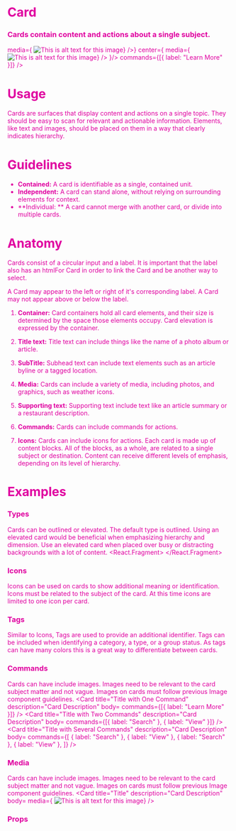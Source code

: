 

<Meta title="Work|Docs/Card" component={Card} />

# Card

### Cards contain content and actions about a single subject.

<Preview>
  <Story name="Example">
  <Bar leftWidth="50%" centerAlign="left" left={
<Card title="Title" description="Card Description" 
body=<Body text="Lorem ipsum dolor sit amet, consectetur adipiscing elit, sed do eiusmod tempor incididunt ut labore et dolore magna aliqua. Ut enim ad minim veniam, quis nostrud exercitation ullamco laboris nisi ut aliquip ex ea commodo consequat. Duis aute irure dolor in reprehenderit in voluptate velit esse cillum dolore eu fugiat nulla pariatur. Excepteur sint occaecat cupidatat non proident, sunt in culpa qui officia deserunt mollit anim id est laborum." />
media={ <Image
    src="https://cdn.facilityexecutive.com/wp-content/uploads/2019/09/38391858_ml-800x418-1-574x300.jpg"
    alt="This is alt text for this image"
  />} />}
  center={
    <Card title="Title" description="Card Description" 
body=<Body text="Lorem ipsum dolor sit amet, consectetur adipiscing elit, sed do eiusmod tempor incididunt ut labore et dolore magna aliqua. Ut enim ad minim veniam, quis nostrud exercitation ullamco laboris nisi ut aliquip ex ea commodo consequat. Duis aute irure dolor in reprehenderit in voluptate velit esse cillum dolore eu fugiat nulla pariatur. Excepteur sint occaecat cupidatat non proident, sunt in culpa qui officia deserunt mollit anim id est laborum." />
media={ <Image
    src="http://mowin.org/wp-content/uploads/2017/07/land-development-residential.jpg"
    alt="This is alt text for this image"
  />} />
  }/>
  </Story>
</Preview>


<Preview withToolbar>
  <Story name="Standard">
    <Card
        title="Title"
        description="Card Description"
        body=<Body text="Lorem ipsum dolor sit amet, consectetur adipiscing elit, sed do eiusmod tempor incididunt ut labore et dolore magna aliqua. Ut enim ad minim veniam, quis nostrud exercitation ullamco laboris nisi ut aliquip ex ea commodo consequat. Duis aute irure dolor in reprehenderit in voluptate velit esse cillum dolore eu fugiat nulla pariatur. Excepteur sint occaecat cupidatat non proident, sunt in culpa qui officia deserunt mollit anim id est laborum." />
        commands={[{ label: "Learn More" }]}
      />
  </Story>
</Preview>

# Usage
Cards are surfaces that display content and actions on a single topic. They should be easy to scan for relevant and actionable information. Elements, like text and images, should be placed on them in a way that clearly indicates hierarchy.


# Guidelines
- **Contained:**
A card is identifiable as a single, contained unit. 
- **Independent:**
A card can stand alone, without relying on surrounding elements for context.
- **Individual: **
A card cannot merge with another card, or divide into multiple cards.


# Anatomy
Cards consist of a circular input and a label. It is important that the label also has an htmlFor Card in order to link the Card and be another way to select.

A Card may appear to the left or right of it's corresponding label. A Card may not appear above or below the label. 

1. **Container:**
Card containers hold all card elements, and their size is determined by the space those elements occupy. Card elevation is expressed by the container.

2. **Title text:** 
Title text can include things like the name of a photo album or article.

4. **SubTitle:** 
Subhead text can include text elements such as an article byline or a tagged location.

5. **Media:** 
Cards can include a variety of media, including photos, and graphics, such as weather icons.

6. **Supporting text:**
Supporting text include text like an article summary or a restaurant description.

7. **Commands:** 
Cards can include commands for actions.

8. **Icons:**
Cards can include icons for actions. Each card is made up of content blocks. All of the blocks, as a whole, are related to a single subject or destination. Content can receive different levels of emphasis, depending on its level of hierarchy.



# Examples

### Types
Cards can be outlined or elevated. The default type is outlined. Using an elevated card would be beneficial when emphasizing hierarchy and dimension. Use an elevated card when placed over busy or distracting backgrounds with a lot of content.
<Preview>
  <Story name="Types">
  <React.Fragment>
  <Grid columns="2">
          <Card title="Outlined Card" description="Card Description" />
          <Card title="Elevated Card" description="Card Description" type="elevated" />
          </Grid>
  </React.Fragment>
  </Story>
</Preview>



### Icons
Icons can be used on cards to show additional meaning or identification. Icons must be related to the subject of the card. At this time icons are limited to one icon per card.
<Preview>
  <Story name="Icons">
    <Card
        title="Appraisal Research"
        description="19-0942231 - 123 Main St, Woburn, MA 01801"
        icon="analytics"
      />
  </Story>
</Preview>


### Tags
Similar to Icons, Tags are used to provide an additional identifier. Tags can be included when identifying a category, a type, or a group status. As tags can have many colors this is a great way to differentiate between cards.
<Preview>
  <Story name="Tags">
<Card
        title="5201 California Avenue, Irvine, CA 92614"
        line1="APN #23947828"
        line2="Irvine Company"
        tag="Same Owner"
      />
  </Story>
</Preview>


### Commands
Cards can have include images. Images need to be relevant to the card subject matter and not vague. Images on cards must follow previous Image component guidelines.
<Preview>
  <Story name="Commands">
  <CardList columns="1">
      <Card
        title="Title with One Command"
        description="Card Description"
        body=<Body text="Lorem ipsum dolor sit amet, consectetur adipiscing elit, sed do eiusmod tempor incididunt ut labore et dolore magna aliqua. Ut enim ad minim veniam, quis nostrud exercitation ullamco laboris nisi ut aliquip ex ea commodo consequat. Duis aute irure dolor in reprehenderit in voluptate velit esse cillum dolore eu fugiat nulla pariatur. Excepteur sint occaecat cupidatat non proident, sunt in culpa qui officia deserunt mollit anim id est laborum." />
        commands={[{ label: "Learn More" }]}
      />
      <Card
        title="Title with Two Commands"
        description="Card Description"
        body=<Body text="Lorem ipsum dolor sit amet, consectetur adipiscing elit, sed do eiusmod tempor incididunt ut labore et dolore magna aliqua. Ut enim ad minim veniam, quis nostrud exercitation ullamco laboris nisi ut aliquip ex ea commodo consequat. Duis aute irure dolor in reprehenderit in voluptate velit esse cillum dolore eu fugiat nulla pariatur. Excepteur sint occaecat cupidatat non proident, sunt in culpa qui officia deserunt mollit anim id est laborum." />
        commands={[{ label: "Search" }, { label: "View" }]}
      />
      <Card
        title="Title with Several Commands"
        description="Card Description"
        body=<Body text="Lorem ipsum dolor sit amet, consectetur adipiscing elit, sed do eiusmod tempor incididunt ut labore et dolore magna aliqua. Ut enim ad minim veniam, quis nostrud exercitation ullamco laboris nisi ut aliquip ex ea commodo consequat. Duis aute irure dolor in reprehenderit in voluptate velit esse cillum dolore eu fugiat nulla pariatur. Excepteur sint occaecat cupidatat non proident, sunt in culpa qui officia deserunt mollit anim id est laborum." />
         commands={[
          { label: "Search" },
          { label: "View" },
          { label: "Search" },
          { label: "View" },
        ]}
      />
      </CardList>
  </Story>
</Preview>




### Media
Cards can have include images. Images need to be relevant to the card subject matter and not vague. Images on cards must follow previous Image component guidelines.
<Preview>
  <Story name="Media">
<Card title="Title" description="Card Description" 
body=<Body text="Lorem ipsum dolor sit amet, consectetur adipiscing elit, sed do eiusmod tempor incididunt ut labore et dolore magna aliqua. Ut enim ad minim veniam, quis nostrud exercitation ullamco laboris nisi ut aliquip ex ea commodo consequat. Duis aute irure dolor in reprehenderit in voluptate velit esse cillum dolore eu fugiat nulla pariatur. Excepteur sint occaecat cupidatat non proident, sunt in culpa qui officia deserunt mollit anim id est laborum." />
media={ <Image
    src="https://cdn.facilityexecutive.com/wp-content/uploads/2019/09/38391858_ml-800x418-1-574x300.jpg"
    alt="This is alt text for this image"
  />} />
  </Story>
</Preview>





### Props
<Props of={Card} />


